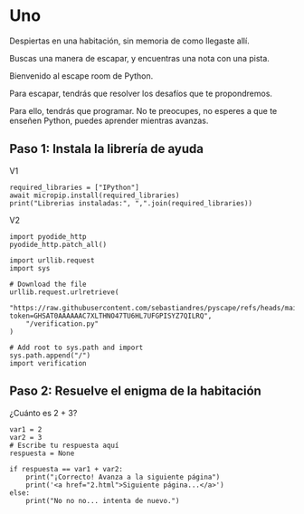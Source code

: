 # Uno
Despiertas en una habitación, sin memoria de como llegaste allí.

Buscas una manera de escapar, y encuentras una nota con una pista.

Bienvenido al escape room de Python.

Para escapar, tendrás que resolver los desafíos que te propondremos.

::: {.callout-tip collapse="false" title="Desafío:"}
Para ello, tendrás que programar. No te preocupes, no esperes a que te enseñen Python, puedes aprender mientras avanzas.
:::

## Paso 1: Instala la librería de ayuda

V1

```pyodide-python
required_libraries = ["IPython"]
await micropip.install(required_libraries)
print("Librerias instaladas:", ",".join(required_libraries))
```

V2

```pyodide-python
import pyodide_http
pyodide_http.patch_all()

import urllib.request
import sys

# Download the file
urllib.request.urlretrieve(
    "https://raw.githubusercontent.com/sebastiandres/pyscape/refs/heads/main/quarto/verification.py?token=GHSAT0AAAAAAC7XLTHNO47TU6HL7UFGPISYZ7QILRQ",
    "/verification.py"
)

# Add root to sys.path and import
sys.path.append("/")
import verification

```

## Paso 2: Resuelve el enigma de la habitación

¿Cuánto es 2 + 3?

```pyodide-python
var1 = 2
var2 = 3
# Escribe tu respuesta aquí
respuesta = None

if respuesta == var1 + var2:
    print("¡Correcto! Avanza a la siguiente página")
    print('<a href="2.html">Siguiente página...</a>')
else:
    print("No no no... intenta de nuevo.")
```